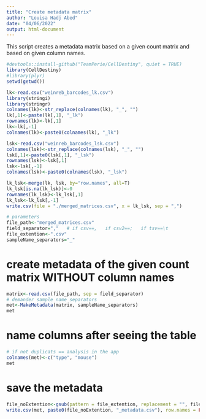 ```yaml
---
title: "Create metadata matrix"
author: "Louisa Hadj Abed"
date: "04/06/2022"
output: html-document
---
```


This script creates a metadata matrix based on a given count matrix and based on given column names.


```r
#devtools::install-github("TeamPerie/CellDestiny", quiet = TRUE)
library(CellDestiny)
#library(plyr)
setwd(getwd())
```

```r
lk<-read.csv("weinreb_barcodes_lk.csv")
library(stringi)
library(stringr)
colnames(lk)<-str_replace(colnames(lk), "_", "")
lk[,1]<-paste(lk[,1], "_lk")
rownames(lk)<-lk[,1]
lk<-lk[,-1]
colnames(lk)<-paste0(colnames(lk), "_lk")

lsk<-read.csv("weinreb_barcodes_lsk.csv")
colnames(lsk)<-str_replace(colnames(lsk), "_", "")
lsk[,1]<-paste0(lsk[,1], "_lsk")
rownames(lsk)<-lsk[,1]
lsk<-lsk[,-1]
colnames(lsk)<-paste0(colnames(lsk), "_lsk")

lk_lsk<-merge(lk, lsk, by="row.names", all=T)
lk_lsk[is.na(lk_lsk)]<-0
rownames(lk_lsk)<-lk_lsk[,1]
lk_lsk<-lk_lsk[,-1]
write.csv(file = "./merged_matrices.csv", x = lk_lsk, sep = ",")
```

```r
# parameters
file_path<-"merged_matrices.csv"
field_separator=","   # if csv==,   if csv2==;   if tsv==\t
file_extention<-".csv"
sampleName_separators="_"
```

# create metadata of the given count matrix WITHOUT column names 

```r
matrix<-read.csv(file_path, sep = field_separator)
# demander sample name separators
met<-MakeMetadata(matrix, sampleName_separators)
met
```

# name columns after seeing the table

```r
# if not duplicats == analysis in the app
colnames(met)<-c("type", "mouse")
met
```

# save the metadata
```r
file_noExtention<-gsub(pattern = file_extention, replacement = "", file_path) # change ".csv" if not .csv file
write.csv(met, paste0(file_noExtention, "_metadata.csv"), row.names = FALSE, na = "", quote = FALSE)
```

